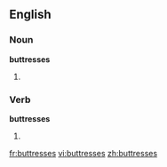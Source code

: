 ==English==

===Noun===
'''buttresses'''

# {{plural of|[[buttress]]}}

===Verb===
'''buttresses'''

# {{third-person singular of|[[buttress]]}}

[[fr:buttresses]]
[[vi:buttresses]]
[[zh:buttresses]]